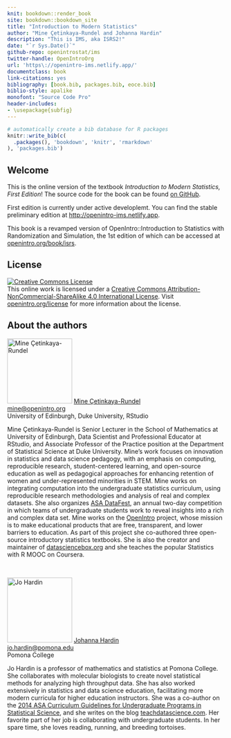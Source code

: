 ```yaml
---
knit: bookdown::render_book
site: bookdown::bookdown_site
title: "Introduction to Modern Statistics"
author: "Mine Çetinkaya-Rundel and Johanna Hardin"
description: "This is IMS, aka ISRS2!"
date: "`r Sys.Date()`"
github-repo: openintrostat/ims
twitter-handle: OpenIntroOrg
url: 'https\://openintro-ims.netlify.app/'
documentclass: book
link-citations: yes
bibliography: [book.bib, packages.bib, eoce.bib]
biblio-style: apalike
monofont: "Source Code Pro"
header-includes:
- \usepackage{subfig}
---
```


```r
# automatically create a bib database for R packages
knitr::write_bib(c(
  .packages(), 'bookdown', 'knitr', 'rmarkdown'
), 'packages.bib')
```

::: {.welcome}
# Welcome {.unnumbered}

This is the online version of the textbook *Introduction to Modern Statistics, First Edition*!
<!--
This book may be downloaded as a free PDF at [openintro.org](http://www.openintro.org).
--> The source code for the book can be found [on GitHub](https://github.com/openintrostat/ims).

::: {.underconstruction}
First edition is currently under active developlemt.
You can find the stable preliminary edition at <http://openintro-ims.netlify.app>.

This book is a revamped version of OpenIntro::Introduction to Statistics with Randomization and Simulation, the 1st edition of which can be accessed at [openintro.org/book/isrs](https://www.openintro.org/book/isrs/).
:::

## License {.unnumbered}

<a rel="license" href="http://creativecommons.org/licenses/by-nc-sa/4.0/"><img src="https://i.creativecommons.org/l/by-nc-sa/4.0/88x31.png" alt="Creative Commons License" style="border-width:0"/></a><br />This online work is licensed under a <a rel="license" href="http://creativecommons.org/licenses/by-nc-sa/4.0/">Creative Commons Attribution-NonCommercial-ShareAlike 4.0 International License</a>.
Visit [openintro.org/license](https://www.openintro.org/license/) for more information about the license.

## About the authors {.unnumbered}

<img src="images/_authors/mine.png" alt="Mine Çetinkaya-Rundel" class="cover" width="150" height="150"/> [Mine Çetinkaya-Rundel](http://mine-cr.com/) <br> [mine\@openintro.org](mailto:mine@openintro.org){.email} <br> University of Edinburgh, Duke University, RStudio <br>

Mine Çetinkaya-Rundel is Senior Lecturer in the School of Mathematics at University of Edinburgh, Data Scientist and Professional Educator at RStudio, and Associate Professor of the Practice position at the Department of Statistical Science at Duke University.
Mine's work focuses on innovation in statistics and data science pedagogy, with an emphasis on computing, reproducible research, student-centered learning, and open-source education as well as pedagogical approaches for enhancing retention of women and under-represented minorities in STEM.
Mine works on integrating computation into the undergraduate statistics curriculum, using reproducible research methodologies and analysis of real and complex datasets.
She also organizes [ASA DataFest](https://ww2.amstat.org/education/datafest/), an annual two-day competition in which teams of undergraduate students work to reveal insights into a rich and complex data set.
Mine works on the [OpenIntro](openintro.org) project, whose mission is to make educational products that are free, transparent, and lower barriers to education.
As part of this project she co-authored three open-source introductory statistics textbooks.
She is also the creator and maintainer of [datasciencebox.org](https://datasciencebox.org/) and she teaches the popular Statistics with R MOOC on Coursera.

<br>

<img src="images/_authors/jo.png" alt="Jo Hardin" class="cover" width="150" height="150"/> [Johanna Hardin](https://research.pomona.edu/johardin/) <br> [jo.hardin\@pomona.edu](mailto:jo.hardin@pomona.edu){.email} <br> Pomona College <br>

Jo Hardin is a professor of mathematics and statistics at Pomona College.
She collaborates with molecular biologists to create novel statistical methods for analyzing high throughput data.
She has also worked extensively in statistics and data science education, facilitating more modern curricula for higher education instructors.
She was a co-author on the [2014 ASA Curriculum Guidelines for Undergraduate Programs in Statistical Science](https://www.amstat.org/asa/education/Curriculum-Guidelines-for-Undergraduate-Programs-in-Statistical-Science.aspx), and she writes on the blog [teachdatascience.com](https://teachdatascience.com/).
Her favorite part of her job is collaborating with undergraduate students.
In her spare time, she loves reading, running, and breeding tortoises.
:::
